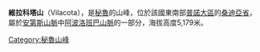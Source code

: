 {{Coord|14|34|56|S|69|25|45|W|display=title}}

'''維拉科塔山'''（Vilacota），是[[秘魯|秘魯]]的山峰，位於該國東南部[[普諾大區|普諾大區]]的[[桑迪亞省|桑迪亞省]]，屬於[[安第斯山脈|安第斯山脈]]中[[阿波洛班巴山脈|阿波洛班巴山脈]]的一部分，海拔高度5,179米。

{{Peru-geo-stub}}
[[Category:秘魯山峰|Category:秘魯山峰]]